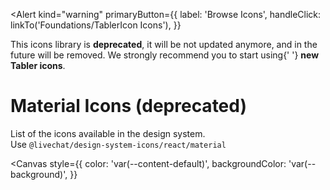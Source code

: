 

<Meta title="Deprecated/Material Icons" />

<Alert
  kind="warning"
  primaryButton={{
    label: 'Browse Icons',
    handleClick: linkTo('Foundations/TablerIcon Icons'),
  }}
>
  This icons library is <b>deprecated</b>, it will be not updated anymore, and
  in the future will be removed. We strongly recommend you to start using{' '}
  <b>new Tabler icons</b>.
</Alert>

#

# Material Icons (deprecated)

List of the icons available in the design system. <br />
Use `@livechat/design-system-icons/react/material`

<Canvas
  style={{
    color: 'var(--content-default)',
    backgroundColor: 'var(--background)',
  }}
>
  <IconsShowcase />
</Canvas>
